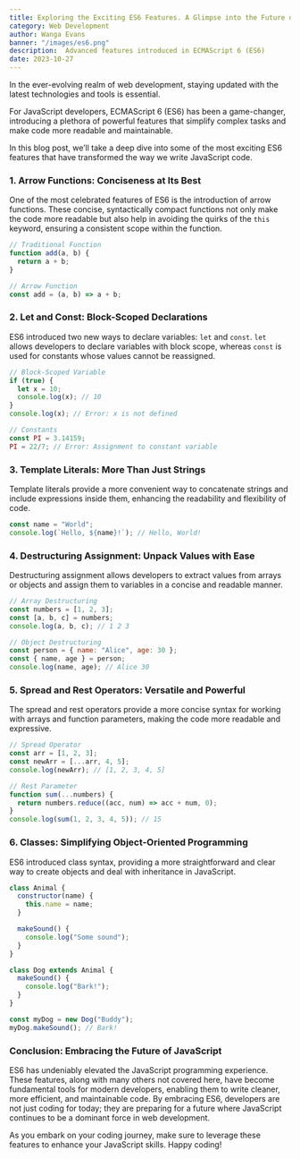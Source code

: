 ```yaml
---
title: Exploring the Exciting ES6 Features. A Glimpse into the Future of JavaScript
category: Web Development
author: Wanga Evans
banner: "/images/es6.png"
description:  Advanced features introduced in ECMAScript 6 (ES6)
date: 2023-10-27
---
```


In the ever-evolving realm of web development, staying updated with the latest technologies and tools is essential.

For JavaScript developers, ECMAScript 6 (ES6) has been a game-changer, introducing a plethora of powerful features that simplify complex tasks and make code more readable and maintainable.

In this blog post, we’ll take a deep dive into some of the most exciting ES6 features that have transformed the way we write JavaScript code.

### 1. Arrow Functions: Conciseness at Its Best

One of the most celebrated features of ES6 is the introduction of arrow functions.
 These concise, syntactically compact functions not only make the code more readable but also help in avoiding the quirks of the `this` keyword, ensuring a consistent scope within the function.

```javascript
// Traditional Function
function add(a, b) {
  return a + b;
}

// Arrow Function
const add = (a, b) => a + b;
```

### 2.  Let and Const: Block-Scoped Declarations

ES6 introduced two new ways to declare variables: `let` and `const`. `let` allows developers to declare variables with block scope, whereas `const` is used for constants whose values cannot be reassigned.

```javascript
// Block-Scoped Variable
if (true) {
  let x = 10;
  console.log(x); // 10
}
console.log(x); // Error: x is not defined

// Constants
const PI = 3.14159;
PI = 22/7; // Error: Assignment to constant variable
```

### 3.  Template Literals: More Than Just Strings

Template literals provide a more convenient way to concatenate strings and include expressions inside them, enhancing the readability and flexibility of code.

```javascript
const name = "World";
console.log(`Hello, ${name}!`); // Hello, World!
```

### 4.  Destructuring Assignment: Unpack Values with Ease

Destructuring assignment allows developers to extract values from arrays or objects and assign them to variables in a concise and readable manner.

```javascript
// Array Destructuring
const numbers = [1, 2, 3];
const [a, b, c] = numbers;
console.log(a, b, c); // 1 2 3

// Object Destructuring
const person = { name: "Alice", age: 30 };
const { name, age } = person;
console.log(name, age); // Alice 30
```

### 5.  Spread and Rest Operators: Versatile and Powerful

The spread and rest operators provide a more concise syntax for working with arrays and function parameters, making the code more readable and expressive.

```javascript
// Spread Operator
const arr = [1, 2, 3];
const newArr = [...arr, 4, 5];
console.log(newArr); // [1, 2, 3, 4, 5]

// Rest Parameter
function sum(...numbers) {
  return numbers.reduce((acc, num) => acc + num, 0);
}
console.log(sum(1, 2, 3, 4, 5)); // 15
```

### 6.  Classes: Simplifying Object-Oriented Programming

ES6 introduced class syntax, providing a more straightforward and clear way to create objects and deal with inheritance in JavaScript.

```javascript
class Animal {
  constructor(name) {
    this.name = name;
  }

  makeSound() {
    console.log("Some sound");
  }
}

class Dog extends Animal {
  makeSound() {
    console.log("Bark!");
  }
}

const myDog = new Dog("Buddy");
myDog.makeSound(); // Bark!
```

### Conclusion: Embracing the Future of JavaScript

ES6 has undeniably elevated the JavaScript programming experience. These features, along with many others not covered here, have become fundamental tools for modern developers, enabling them to write cleaner, more efficient, and maintainable code. By embracing ES6, developers are not just coding for today; they are preparing for a future where JavaScript continues to be a dominant force in web development.

As you embark on your coding journey, make sure to leverage these features to enhance your JavaScript skills. Happy coding!